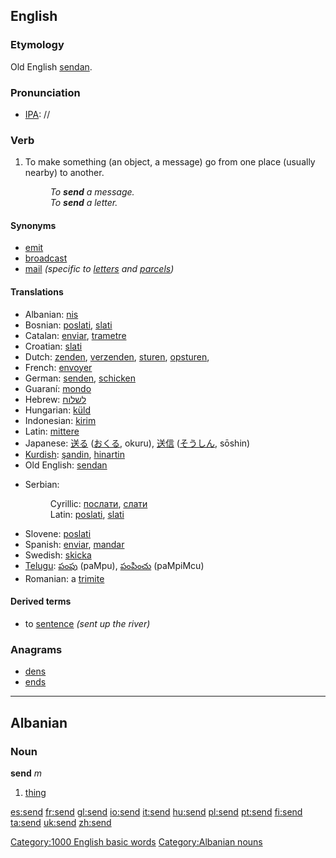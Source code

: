 ==English==

{{rank|greater|army|horse|567|send|peace|glad|hair}}

===Etymology===
Old English [[sendan]].

===Pronunciation===
*[[w:IPA|IPA]]: /{{IPAchar|ˈsend}}/

===Verb===
{{irregverb|'''to send'''|'''[[sends]]'''|'''[[sent]]'''|'''[[sent]]'''|'''[[sending]]'''}}
# To make something (an object, a message) go from one place (usually nearby) to another.
#:''To '''send''' a message.''
#:''To '''send''' a letter.''

====Synonyms====
*[[emit]]
*[[broadcast]]
*[[mail]] ''(specific to [[letter]]s and [[parcel]]s)''

====Translations====
{{top}}
*Albanian: [[nis]]
*Bosnian: [[poslati]], [[slati]]
*Catalan: [[enviar]], [[trametre]]
*Croatian: [[slati]]
*Dutch: [[zenden]], [[verzenden]], [[sturen]], [[opsturen]], 
*French: [[envoyer]]
*German: [[senden]], [[schicken]]
*Guaraní: [[mondo]]
*Hebrew: [[לשלוח]]
*Hungarian: [[küld]]
*Indonesian: [[kirim]]
*Latin: [[mittere]]
*Japanese: [[送る]] ([[おくる]], okuru), [[送信]] ([[そうしん]], sōshin)
*[[Kurdish]]: [[şandin]], [[hinartin]]
*Old English: [[sendan]]
{{mid}}
*Serbian:
*:Cyrillic: [[послати]], [[слати]]
*:Latin: [[poslati]], [[slati]]
*Slovene: [[poslati]]
*Spanish: [[enviar]], [[mandar]]
*Swedish: [[skicka]]
*[[Telugu]]: [[పంపు]] (paMpu), [[పంపించు]] (paMpiMcu)
*Romanian: a [[trimite]]
{{bottom}}

====Derived terms====
* to [[sentence]] ''(sent up the river)''

===Anagrams===
*[[dens]]
*[[ends]]

[[Category:1000 English basic words]]

----

==Albanian==
===Noun===
'''send''' ''m''

# [[thing]]

[[Category:Albanian nouns]]

[[es:send]]
[[fr:send]]
[[gl:send]]
[[io:send]]
[[it:send]]
[[hu:send]]
[[pl:send]]
[[pt:send]]
[[fi:send]]
[[ta:send]]
[[uk:send]]
[[zh:send]]